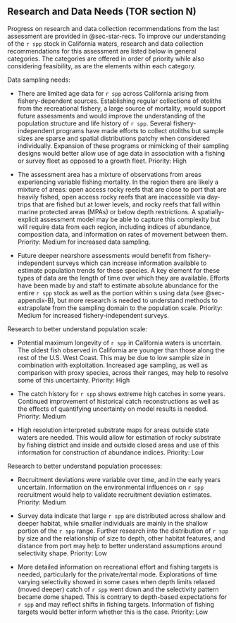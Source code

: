 ## Research and Data Needs (TOR section N)

<!-- 1. Describe progress on Research and Data Needs items identified in the most recent previous stock assessment document and associated STAR panel report.  -->
<!-- 2. Describe new research and data needs and specify their priority (high, medium, low).  -->

Progress on research and data collection recommendations from the last assessment are provided in @sec-star-recs. To improve our understanding of the `r spp` stock in California waters, research and data collection recommendations for this assessment are listed below in general categories. The categories are offered in order of priority while also considering feasibility, as are the elements within each category.

Data sampling needs:

* There are limited age data for `r spp` across California arising from fishery-dependent sources. Establishing regular collections of otoliths from the recreational fishery, a large source of mortality, would support future assessments and would improve the understanding of the population structure and life history of `r spp`. Several fishery-independent programs have made efforts to collect otoliths but sample sizes are sparse and spatial distributions patchy when considered individually. Expansion of these programs or mimicking of their sampling designs would better allow use of age data in association with a fishing or survey fleet as opposed to a growth fleet. Priority: High

* The assessment area has a mixture of observations from areas experiencing variable fishing mortality. In the region there are likely a mixture of areas: open access rocky reefs that are close to port that are heavily fished, open access rocky reefs that are inaccessible via day-trips that are fished but at lower levels, and rocky reefs that fall within marine protected areas (MPAs) or below depth restrictions. A spatially-explicit assessment model may be able to capture this complexity but will require data from each region, including indices of abundance, composition data, and information on rates of movement between them. Priority: Medium for increased data sampling.  

* Future deeper nearshore assessments would benefit from fishery-independent surveys which can increase information available to estimate population trends for these species. A key element for these types of data are the length of time over which they are available.   Efforts have been made by \gls{cdfw} and \gls{swfsc} staff to estimate absolute abundance for the entire `r spp` stock as well as the portion within \gls{mpa}s using \gls{rov} data (see @sec-appendix-B), but more research is needed to understand methods to extrapolate from the sampling domain to the population scale. Priority: Medium for increased fishery-independent surveys.


Research to better understand population scale:

* Potential maximum longevity of `r spp` in California waters is uncertain. The oldest fish observed in California are younger than those along the rest of the U.S. West Coast. This may be due to low sample size in combination with exploitation. Increased age sampling, as well as comparison with proxy species, across their ranges, may help to resolve some of this uncertainty. Priority: High

<!-- * `r Spp` may exhibit latitudinal variation in fecundity.  Fecundity can be an important determinant of population scale.  -->

* The catch history for `r spp` shows extreme high catches in some years.  Continued improvement of historical catch reconstructions as well as the effects of quantifying uncertainty on model results is needed. Priority: Medium

* High resolution interpreted substrate maps for areas outside state waters are needed.  This would allow for estimation of rocky substrate by fishing district and inside and outside closed areas and use of this information for construction of abundance indices. Priority: Low


Research to better understand population processes:

* Recruitment deviations were variable over time, and in the early years uncertain. Information on the environmental influences on `r spp` recruitment would help to validate recruitment deviation estimates. Priority: Medium

* Survey data indicate that large `r spp` are distributed across shallow and deeper habitat, while smaller individuals are mainly in the shallow portion of the `r spp` range.  Further research into the distribution of `r spp` by size and the relationship of size to depth, other habitat features, and distance from port may help to better understand assumptions around selectivity shape. Priority: Low

<!-- NOTE: This is covered in the general spatial recommendation -->
<!-- * It was not possible to fully implement an areas-as-fleets approach for this assessment due to a lack of commercial size data south of Point Arena.  Increased size and age sampling is needed if future assessments are to explore this approach.  -->

* More detailed information on recreational effort and fishing targets is needed, particularly for the private/rental mode. Explorations of time varying selectivity showed in some cases when depth limits relaxed (moved deeper) catch of `r spp` went down and the selectivity pattern became dome shaped. This is contrary to depth-based expectations for `r spp` and may reflect shifts in fishing targets. Information of fishing targets would better inform whether this is the case. Priority: Low



